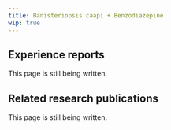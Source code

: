 ---
title: Banisteriopsis caapi + Benzodiazepine
wip: true
---

## Experience reports

This page is still being written.

## Related research publications

This page is still being written.

